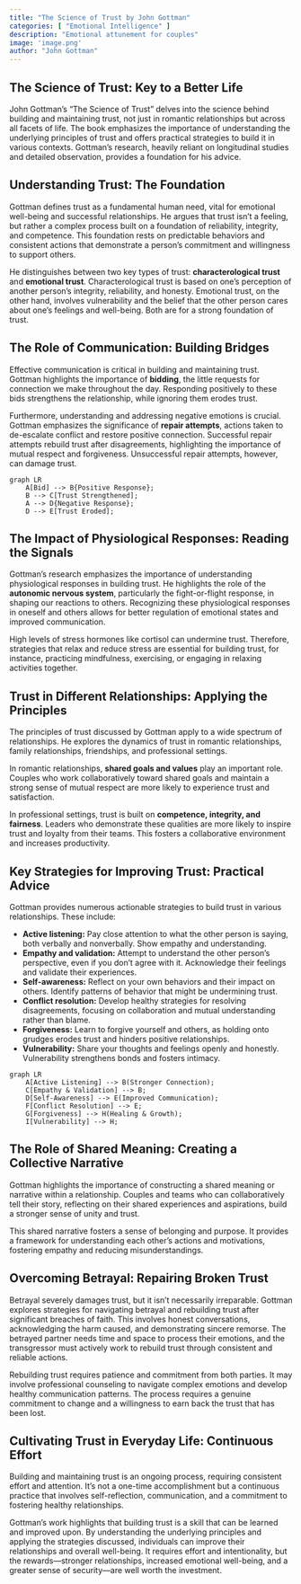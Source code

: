 ```yaml
---
title: "The Science of Trust by John Gottman"
categories: [ "Emotional Intelligence" ]
description: "Emotional attunement for couples"
image: 'image.png'
author: "John Gottman"
---
```

## The Science of Trust: Key to a Better Life

John Gottman's "The Science of Trust" delves into the science behind building and maintaining trust, not just in romantic relationships but across all facets of life. The book emphasizes the importance of understanding the underlying principles of trust and offers practical strategies to build it in various contexts. Gottman's research, heavily reliant on longitudinal studies and detailed observation, provides a foundation for his advice.

## Understanding Trust: The Foundation

Gottman defines trust as a fundamental human need, vital for emotional well-being and successful relationships. He argues that trust isn't a feeling, but rather a complex process built on a foundation of reliability, integrity, and competence. This foundation rests on predictable behaviors and consistent actions that demonstrate a person's commitment and willingness to support others.

He distinguishes between two key types of trust: **characterological trust** and **emotional trust**. Characterological trust is based on one's perception of another person's integrity, reliability, and honesty. Emotional trust, on the other hand, involves vulnerability and the belief that the other person cares about one's feelings and well-being. Both are for a strong foundation of trust.

## The Role of Communication: Building Bridges

Effective communication is critical in building and maintaining trust. Gottman highlights the importance of  **bidding**, the little requests for connection we make throughout the day.  Responding positively to these bids strengthens the relationship, while ignoring them erodes trust. 

Furthermore, understanding and addressing negative emotions is crucial. Gottman emphasizes the significance of **repair attempts**, actions taken to de-escalate conflict and restore positive connection. Successful repair attempts rebuild trust after disagreements, highlighting the importance of mutual respect and forgiveness. Unsuccessful repair attempts, however, can damage trust.

```mermaid
graph LR
    A[Bid] --> B{Positive Response};
    B --> C[Trust Strengthened];
    A --> D{Negative Response};
    D --> E[Trust Eroded];
```

## The Impact of Physiological Responses: Reading the Signals

Gottman's research emphasizes the importance of understanding physiological responses in building trust. He highlights the role of the **autonomic nervous system**, particularly the fight-or-flight response, in shaping our reactions to others. Recognizing these physiological responses in oneself and others allows for better regulation of emotional states and improved communication.

High levels of stress hormones like cortisol can undermine trust. Therefore, strategies that relax and reduce stress are essential for building trust, for instance, practicing mindfulness, exercising, or engaging in relaxing activities together.


## Trust in Different Relationships: Applying the Principles

The principles of trust discussed by Gottman apply to a wide spectrum of relationships.  He explores the dynamics of trust in romantic relationships, family relationships, friendships, and professional settings.

In romantic relationships, **shared goals and values** play an important role.  Couples who work collaboratively toward shared goals and maintain a strong sense of mutual respect are more likely to experience trust and satisfaction.

In professional settings, trust is built on **competence, integrity, and fairness**.  Leaders who demonstrate these qualities are more likely to inspire trust and loyalty from their teams. This fosters a collaborative environment and increases productivity.

## Key Strategies for Improving Trust: Practical Advice

Gottman provides numerous actionable strategies to build trust in various relationships. These include:

* **Active listening:** Pay close attention to what the other person is saying, both verbally and nonverbally. Show empathy and understanding.
* **Empathy and validation:** Attempt to understand the other person's perspective, even if you don't agree with it. Acknowledge their feelings and validate their experiences.
* **Self-awareness:** Reflect on your own behaviors and their impact on others. Identify patterns of behavior that might be undermining trust.
* **Conflict resolution:** Develop healthy strategies for resolving disagreements, focusing on collaboration and mutual understanding rather than blame.
* **Forgiveness:** Learn to forgive yourself and others, as holding onto grudges erodes trust and hinders positive relationships.
* **Vulnerability:** Share your thoughts and feelings openly and honestly.  Vulnerability strengthens bonds and fosters intimacy.

```mermaid
graph LR
    A[Active Listening] --> B(Stronger Connection);
    C[Empathy & Validation] --> B;
    D[Self-Awareness] --> E(Improved Communication);
    F[Conflict Resolution] --> E;
    G[Forgiveness] --> H(Healing & Growth);
    I[Vulnerability] --> H;

```


## The Role of Shared Meaning: Creating a Collective Narrative

Gottman highlights the importance of constructing a shared meaning or narrative within a relationship.  Couples and teams who can collaboratively tell their story, reflecting on their shared experiences and aspirations, build a stronger sense of unity and trust.

This shared narrative fosters a sense of belonging and purpose.  It provides a framework for understanding each other's actions and motivations, fostering empathy and reducing misunderstandings.


## Overcoming Betrayal: Repairing Broken Trust

Betrayal severely damages trust, but it isn't necessarily irreparable.  Gottman explores strategies for navigating betrayal and rebuilding trust after significant breaches of faith. This involves honest conversations, acknowledging the harm caused, and demonstrating sincere remorse. The betrayed partner needs time and space to process their emotions, and the transgressor must actively work to rebuild trust through consistent and reliable actions.

Rebuilding trust requires patience and commitment from both parties. It may involve professional counseling to navigate complex emotions and develop healthy communication patterns.  The process requires a genuine commitment to change and a willingness to earn back the trust that has been lost.

## Cultivating Trust in Everyday Life: Continuous Effort

Building and maintaining trust is an ongoing process, requiring consistent effort and attention.  It's not a one-time accomplishment but a continuous practice that involves self-reflection, communication, and a commitment to fostering healthy relationships.

Gottman's work highlights that building trust is a skill that can be learned and improved upon. By understanding the underlying principles and applying the strategies discussed, individuals can improve their relationships and overall well-being. It requires effort and intentionality, but the rewards—stronger relationships, increased emotional well-being, and a greater sense of security—are well worth the investment.


